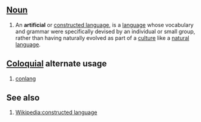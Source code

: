 ==[[Noun]]==

# An '''artificial''' or [[constructed language]], is a [[language]] whose vocabulary and grammar were specifically devised by an individual or small group, rather than having naturally evolved as part of a [[culture]] like a [[natural language]].

==[[Coloquial]] alternate usage==

# [[conlang]]

==See also==
# [[Wikipedia:constructed language]]